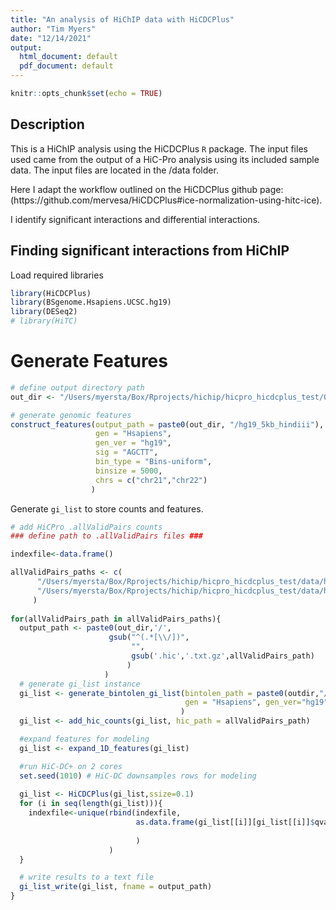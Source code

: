 ```yaml
---
title: "An analysis of HiChIP data with HiCDCPlus"
author: "Tim Myers"
date: "12/14/2021"
output: 
  html_document: default
  pdf_document: default
---
```


```r
knitr::opts_chunk$set(echo = TRUE)
```

## Description

This is a HiChIP analysis using the HiCDCPlus `R` package.  The input files used came from the output of a HiC-Pro analysis using its included sample data.  The input files are located in the /data folder.

Here I adapt the workflow outlined on the HiCDCPlus github page:
(https://github.com/mervesa/HiCDCPlus#ice-normalization-using-hitc-ice).

I identify significant interactions and differential interactions.



## Finding significant interactions from HiChIP

Load required libraries
```r
library(HiCDCPlus)
library(BSgenome.Hsapiens.UCSC.hg19)
library(DESeq2)
# library(HiTC)
```

# Generate Features
```r
# define output directory path
out_dir <- "/Users/myersta/Box/Rprojects/hichip/hicpro_hicdcplus_test/Output"

# generate genomic features
construct_features(output_path = paste0(out_dir, "/hg19_5kb_hindiii"),
                   gen = "Hsapiens",
                   gen_ver = "hg19",
                   sig = "AGCTT",
                   bin_type = "Bins-uniform",
                   binsize = 5000,
                   chrs = c("chr21","chr22")
                  )
```

Generate `gi_list` to store counts and features.
```r

# add HiCPro .allValidPairs counts
### define path to .allValidPairs files ###

indexfile<-data.frame()

allValidPairs_paths <- c(
      "/Users/myersta/Box/Rprojects/hichip/hicpro_hicdcplus_test/data/hicpro_output/hic_results/data/dixon_2M",
      "/Users/myersta/Box/Rprojects/hichip/hicpro_hicdcplus_test/data/hicpro_output/hic_results/data/dixon_2M_2"
     )
      
for(allValidPairs_path in allValidPairs_paths){
  output_path <- paste0(out_dir,'/',
                      gsub("^(.*[\\/])", 
                           "",
                           gsub('.hic','.txt.gz',allValidPairs_path)
                          )
                     )
  # generate gi_list instance
  gi_list <- generate_bintolen_gi_list(bintolen_path = paste0(outdir,"/hg19_5kb_hindiii_bintolen.txt.gz"),
                                       gen = "Hsapiens", gen_ver="hg19"
                                      )
  gi_list <- add_hic_counts(gi_list, hic_path = allValidPairs_path)

  #expand features for modeling
  gi_list <- expand_1D_features(gi_list)

  #run HiC-DC+ on 2 cores
  set.seed(1010) # HiC-DC downsamples rows for modeling
  
  gi_list <- HiCDCPlus(gi_list,ssize=0.1)
  for (i in seq(length(gi_list))){
    indexfile<-unique(rbind(indexfile,
                            as.data.frame(gi_list[[i]][gi_list[[i]]$qvalue<=0.05])[c('seqnames1',
                                                                                     'start1','start2')]
                            )
                      )
  }

  # write results to a text file
  gi_list_write(gi_list, fname = output_path)
}

```
